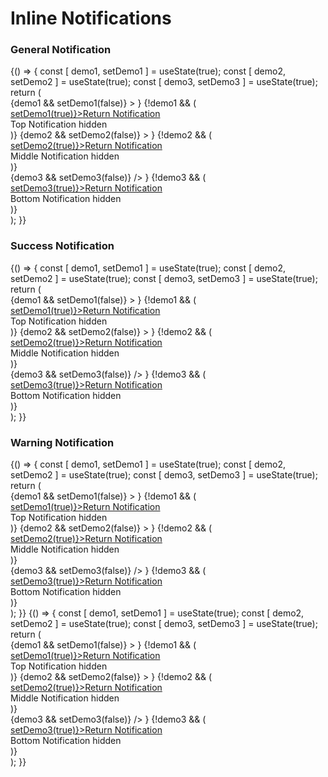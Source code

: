 
<Meta title="Components|Notifications/Inline" component={Notification} />

# Inline Notifications

### General Notification

<Preview>
  <Story name="inline general notification">
    {() => {
      const [ demo1, setDemo1 ] = useState(true);
      const [ demo2, setDemo2 ] = useState(true);
      const [ demo3, setDemo3 ] = useState(true);
      return (
        <div style={{ padding: '2%' }}>
          <FluidContainer>
            <Row>
              <Column xsOffset={1} cols={10}>
                {demo1 &&
                  <Notification
                    variant="general"
                    title="Notification title goes here"
                    content="The insurance provider will capture the full description and replacement value of the item(s) you wish to specify later"
                    primaryAction={
                      {
                        content: 'Action goes here' ,
                        link: '#',
                      }
                    }
                    secondaryAction={
                      {
                        content: 'Action goes here' ,
                        link: '#',
                      }
                    }
                    icon
                    closeButton
                    handleClose={() => setDemo1(false)}
                  >
                  </Notification>
                }
                {!demo1 && (
                  <div style={{fontSize: '30px'}}>
                    <a href="#" title="" style={{fontSize: '14px'}} target="_self" onClick={() => setDemo1(true)}><span style={{marginRight: '5px'}}><FontAwesomeIcon icon={faLongArrowLeft} size="1x" /></span>Return Notification</a>
                    <br />
                    Top Notification hidden
                  </div>
                )}
              </Column>
            </Row>
            <Row>
              <Column xsOffset={1} cols={10}>
                {demo2 &&
                  <Notification
                    variant="general"
                    content="The insurance provider will capture the full description and replacement value of the item(s) you wish to specify later"
                    primaryAction={
                      {
                        content: 'Action goes here' ,
                        link: '#',
                      }
                    }
                    secondaryAction={
                      {
                        content: 'Action goes here' ,
                        link: '#',
                      }
                    }
                    icon
                    closeButton
                    handleClose={() => setDemo2(false)}
                  >
                  </Notification>
                }
                  {!demo2 && (
                    <div style={{fontSize: '30px'}}>
                      <a href="#" title="" style={{fontSize: '14px'}} target="_self" onClick={() => setDemo2(true)}><span style={{marginRight: '5px'}}><FontAwesomeIcon icon={faLongArrowLeft} size="1x" /></span>Return Notification</a>
                      <br />
                      Middle Notification hidden
                    </div>
                  )}
              </Column>
            </Row>
            <Row>
              <Column xsOffset={1} cols={10}>
                <div style={{width: '50%'}}>
                  {demo3 &&
                    <Notification
                      variant="general"
                      title="Notification title goes here"
                      content="Provider will capture the full description"
                      primaryAction={
                        {
                          content: 'Action goes here' ,
                          link: '#',
                        }
                      }
                      secondaryAction={
                        {
                          content: 'Action goes here' ,
                          link: '#',
                        }
                      }
                      icon
                      closeButton
                      handleClose={() => setDemo3(false)}
                    />
                  }
                  {!demo3 && (
                    <div style={{fontSize: '30px'}}>
                      <a href="#" title="" style={{fontSize: '14px'}} target="_self" onClick={() => setDemo3(true)}><span style={{marginRight: '5px'}}><FontAwesomeIcon icon={faLongArrowLeft} size="1x" /></span>Return Notification</a>
                      <br />
                      Bottom Notification hidden
                    </div>
                  )}
                </div>
              </Column>
            </Row>
          </FluidContainer>
        </div>
      );
    }}
  </Story>
</Preview>

### Success Notification

<Preview>
  <Story name="inline success notification">
    {() => {
      const [ demo1, setDemo1 ] = useState(true);
      const [ demo2, setDemo2 ] = useState(true);
      const [ demo3, setDemo3 ] = useState(true);
      return (
         <div style={{ padding: '2%' }}>
            <FluidContainer>
              <Row>
                <Column xsOffset={1} cols={10}>
                  {demo1 &&
                    <Notification
                      variant="success"
                      title="Notification title goes here"
                      content="The insurance provider will capture the full description and replacement value of the item(s) you wish to specify later"
                      primaryAction={
                        {
                          content: 'Action goes here' ,
                          link: '#',
                        }
                      }
                      secondaryAction={
                        {
                          content: 'Action goes here' ,
                          link: '#',
                        }
                      }
                      icon
                      closeButton
                      handleClose={() => setDemo1(false)}
                    >
                    </Notification>
                  }
                  {!demo1 && (
                    <div style={{fontSize: '30px'}}>
                      <a href="#" title="" style={{fontSize: '14px'}} target="_self" onClick={() => setDemo1(true)}><span style={{marginRight: '5px'}}><FontAwesomeIcon icon={faLongArrowLeft} size="1x" /></span>Return Notification</a>
                      <br />
                      Top Notification hidden
                    </div>
                  )}
                </Column>
              </Row>
              <Row>
                <Column xsOffset={1} cols={10}>
                  {demo2 &&
                    <Notification
                      variant="success"
                      content="The insurance provider will capture the full description and replacement value of the item(s) you wish to specify later"
                      primaryAction={
                        {
                          content: 'Action goes here' ,
                          link: '#',
                        }
                      }
                      secondaryAction={
                        {
                          content: 'Action goes here' ,
                          link: '#',
                        }
                      }
                      icon
                      customIcon={faBadgeDollar}
                      closeButton
                      handleClose={() => setDemo2(false)}
                    >
                    </Notification>
                  }
                    {!demo2 && (
                      <div style={{fontSize: '30px'}}>
                        <a href="#" title="" style={{fontSize: '14px'}} target="_self" onClick={() => setDemo2(true)}><span style={{marginRight: '5px'}}><FontAwesomeIcon icon={faLongArrowLeft} size="1x" /></span>Return Notification</a>
                        <br />
                        Middle Notification hidden
                      </div>
                    )}
                </Column>
              </Row>
              <Row>
                <Column xsOffset={1} cols={10}>
                  <div style={{width: '50%'}}>
                    {demo3 &&
                      <Notification
                        variant="success"
                        title="Notification title goes here"
                        content="Provider will capture the full description"
                        primaryAction={
                          {
                            content: 'Action goes here' ,
                            link: '#',
                          }
                        }
                        secondaryAction={
                          {
                            content: 'Action goes here' ,
                            link: '#',
                          }
                        }
                        icon
                        closeButton
                        handleClose={() => setDemo3(false)}
                      />
                    }
                    {!demo3 && (
                      <div style={{fontSize: '30px'}}>
                        <a href="#" title="" style={{fontSize: '14px'}} target="_self" onClick={() => setDemo3(true)}><span style={{marginRight: '5px'}}><FontAwesomeIcon icon={faLongArrowLeft} size="1x" /></span>Return Notification</a>
                        <br />
                        Bottom Notification hidden
                      </div>
                    )}
                  </div>
                </Column>
              </Row>
            </FluidContainer>
        </div>
      );
    }}
  </Story>
</Preview>

### Warning Notification

<Preview>
  <Story name="inline warning notification">
    {() => {
      const [ demo1, setDemo1 ] = useState(true);
      const [ demo2, setDemo2 ] = useState(true);
      const [ demo3, setDemo3 ] = useState(true);
      return (
        <div style={{ padding: '2%' }}>
          <FluidContainer>
            <Row>
              <Column xsOffset={1} cols={10}>
                {demo1 &&
                  <Notification
                    variant="warning"
                    title="Notification title goes here"
                    content="The insurance provider will capture the full description and replacement value of the item(s) you wish to specify later"
                    primaryAction={
                      {
                        content: 'Action goes here' ,
                        link: '#',
                      }
                    }
                    secondaryAction={
                      {
                        content: 'Action goes here' ,
                        link: '#',
                      }
                    }
                    icon
                    closeButton
                    handleClose={() => setDemo1(false)}
                  >
                  </Notification>
                }
                {!demo1 && (
                  <div style={{fontSize: '30px'}}>
                    <a href="#" title="" style={{fontSize: '14px'}} target="_self" onClick={() => setDemo1(true)}><span style={{marginRight: '5px'}}><FontAwesomeIcon icon={faLongArrowLeft} size="1x" /></span>Return Notification</a>
                    <br />
                    Top Notification hidden
                  </div>
                )}
              </Column>
            </Row>
            <Row>
              <Column xsOffset={1} cols={10}>
                {demo2 &&
                  <Notification
                    variant="warning"
                    content="The insurance provider will capture the full description and replacement value of the item(s) you wish to specify later"
                    primaryAction={
                      {
                        content: 'Action goes here' ,
                        link: '#',
                      }
                    }
                    secondaryAction={
                      {
                        content: 'Action goes here' ,
                        link: '#',
                      }
                    }
                    icon
                    closeButton
                    handleClose={() => setDemo2(false)}
                  >
                  </Notification>
                }
                  {!demo2 && (
                    <div style={{fontSize: '30px'}}>
                      <a href="#" title="" style={{fontSize: '14px'}} target="_self" onClick={() => setDemo2(true)}><span style={{marginRight: '5px'}}><FontAwesomeIcon icon={faLongArrowLeft} size="1x" /></span>Return Notification</a>
                      <br />
                      Middle Notification hidden
                    </div>
                  )}
              </Column>
            </Row>
            <Row>
              <Column xsOffset={1} cols={10}>
                <div style={{width: '50%'}}>
                  {demo3 &&
                    <Notification
                      variant="warning"
                      title="Notification title goes here"
                      content="Provider will capture the full description"
                      primaryAction={
                        {
                          content: 'Action goes here' ,
                          link: '#',
                        }
                      }
                      secondaryAction={
                        {
                          content: 'Action goes here' ,
                          link: '#',
                        }
                      }
                      icon
                      closeButton
                      handleClose={() => setDemo3(false)}
                    />
                  }
                  {!demo3 && (
                    <div style={{fontSize: '30px'}}>
                      <a href="#" title="" style={{fontSize: '14px'}} target="_self" onClick={() => setDemo3(true)}><span style={{marginRight: '5px'}}><FontAwesomeIcon icon={faLongArrowLeft} size="1x" /></span>Return Notification</a>
                      <br />
                      Bottom Notification hidden
                    </div>
                  )}
                </div>
              </Column>
            </Row>
          </FluidContainer>
        </div>
      );
    }}
  </Story>
</Preview>

<Preview>
  <Story name="inline error notification">
    {() => {
      const [ demo1, setDemo1 ] = useState(true);
      const [ demo2, setDemo2 ] = useState(true);
      const [ demo3, setDemo3 ] = useState(true);
      return (
        <div style={{ padding: '2%' }}>
          <FluidContainer>
            <Row>
              <Column xsOffset={1} cols={10}>
                {demo1 &&
                  <Notification
                    variant="error"
                    title="Notification title goes here"
                    content="The insurance provider will capture the full description and replacement value of the item(s) you wish to specify later"
                    primaryAction={
                      {
                        content: 'Action goes here' ,
                        link: '#',
                      }
                    }
                    secondaryAction={
                      {
                        content: 'Action goes here' ,
                        link: '#',
                      }
                    }
                    icon
                    closeButton
                    handleClose={() => setDemo1(false)}
                  >
                  </Notification>
                }
                {!demo1 && (
                  <div style={{fontSize: '30px'}}>
                    <a href="#" title="" style={{fontSize: '14px'}} target="_self" onClick={() => setDemo1(true)}><span style={{marginRight: '5px'}}><FontAwesomeIcon icon={faLongArrowLeft} size="1x" /></span>Return Notification</a>
                    <br />
                    Top Notification hidden
                  </div>
                )}
              </Column>
            </Row>
            <Row>
              <Column xsOffset={1} cols={10}>
                {demo2 &&
                  <Notification
                    variant="error"
                    content="The insurance provider will capture the full description and replacement value of the item(s) you wish to specify later"
                    primaryAction={
                      {
                        content: 'Action goes here' ,
                        link: '#',
                      }
                    }
                    secondaryAction={
                      {
                        content: 'Action goes here' ,
                        link: '#',
                      }
                    }
                    icon
                    closeButton
                    handleClose={() => setDemo2(false)}
                  >
                  </Notification>
                }
                  {!demo2 && (
                    <div style={{fontSize: '30px'}}>
                      <a href="#" title="" style={{fontSize: '14px'}} target="_self" onClick={() => setDemo2(true)}><span style={{marginRight: '5px'}}><FontAwesomeIcon icon={faLongArrowLeft} size="1x" /></span>Return Notification</a>
                      <br />
                      Middle Notification hidden
                    </div>
                  )}
              </Column>
            </Row>
            <Row>
              <Column xsOffset={1} cols={10}>
                <div style={{width: '50%'}}>
                  {demo3 &&
                    <Notification
                      variant="error"
                      title="Notification title goes here"
                      content="Provider will capture the full description"
                      primaryAction={
                        {
                          content: 'Action goes here' ,
                          link: '#',
                        }
                      }
                      secondaryAction={
                        {
                          content: 'Action goes here' ,
                          link: '#',
                        }
                      }
                      icon
                      closeButton
                      handleClose={() => setDemo3(false)}
                    />
                  }
                  {!demo3 && (
                    <div style={{fontSize: '30px'}}>
                      <a href="#" title="" style={{fontSize: '14px'}} target="_self" onClick={() => setDemo3(true)}><span style={{marginRight: '5px'}}><FontAwesomeIcon icon={faLongArrowLeft} size="1x" /></span>Return Notification</a>
                      <br />
                      Bottom Notification hidden
                    </div>
                  )}
                </div>
              </Column>
            </Row>
          </FluidContainer>
        </div>
      );
    }}
  </Story>
</Preview>


<Props of={Notification} />


